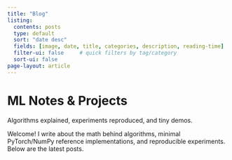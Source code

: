 ```yaml
---
title: "Blog"
listing:
  contents: posts
  type: default
  sort: "date desc"
  fields: [image, date, title, categories, description, reading-time]
  filter-ui: false     # quick filters by tag/category
  sort-ui: false
page-layout: article
---
```


<div class="hero">
  <h1>ML Notes & Projects</h1>
  <p>Algorithms explained, experiments reproduced, and tiny demos.</p>
</div>

Welcome! I write about the math behind algorithms, minimal PyTorch/NumPy reference
implementations, and reproducible experiments. Below are the latest posts.
